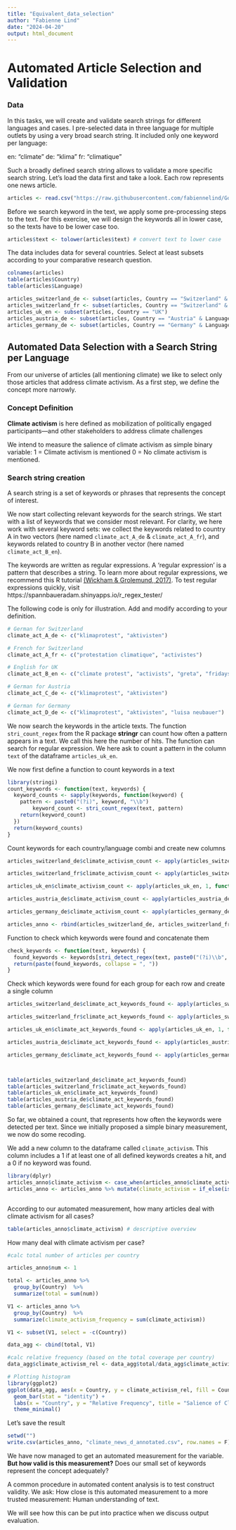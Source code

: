```yaml
---
title: "Equivalent_data_selection"
author: "Fabienne Lind"
date: "2024-04-20"
output: html_document
---
```


# Automated Article Selection and Validation

### Data

In this tasks, we will create and validate search strings for different languages and cases.
I pre-selected data in three language for multiple outlets by using a very broad search string. It included only one keyword per language: 

en: "climate"
de: "klima"
fr: "climatique"

Such a broadly defined search string allows to validate a more specific search string. 
Let's load the data first and take a look. Each row represents one news article.

```r

articles <- read.csv("https://raw.githubusercontent.com/fabiennelind/Going-Cross-Lingual_Course/main/data/climate_news.csv")

```

Before we search keyword in the text, we apply some pre-processing steps to the text. For this exercise, we will design the keywords all in lower case, so the texts have to be lower case too.

```r

articles$text <- tolower(articles$text) # convert text to lower case

```


The data includes data for several countries. Select at least subsets according to your comparative research question.

```r

colnames(articles)
table(articles$Country)
table(articles$Language)

articles_switzerland_de <- subset(articles, Country == "Switzerland" & Language == "de")
articles_switzerland_fr <- subset(articles, Country == "Switzerland" & Language == "fr")
articles_uk_en <- subset(articles, Country == "UK")
articles_austria_de <- subset(articles, Country == "Austria" & Language == "de")
articles_germany_de <- subset(articles, Country == "Germany" & Language == "de")

```

## Automated Data Selection with a Search String per Language

From our universe of articles (all mentioning climate) we like to select only those articles that address climate activism. As a first step, we define the concept more narrowly.

### Concept Definition

**Climate activism** is here defined as mobilization of politically engaged participants—and other stakeholders to address climate challenges 

We intend to measure the salience of climate activism as simple binary variable:
1 = Climate activism is mentioned
0 = No climate activism is mentioned.

### Search string creation

A search string is a set of keywords or phrases that represents the concept of interest. 

We now start collecting relevant keywords for the search strings. We start with a list of keywords that we consider most relevant. 
For clarity, we here work with several keyword sets: we collect the keywords related to country A in two vectors (here named `climate_act_A_de` & `climate_act_A_fr`), and keywords related to  country B in another vector (here named `climate_act_B_en`). 

The keywords are written as regular expressions. A ‘regular expression’ is a pattern that describes a string. To learn more about regular expressions, we recommend this R tutorial [(Wickham & Grolemund, 2017)](https://r4ds.had.co.nz/strings.html). To test regular expressions quickly, visit https://spannbaueradam.shinyapps.io/r_regex_tester/

The following code is only for illustration. Add and modify according to your definition.

```r

# German for Switzerland
climate_act_A_de <- c("klimaprotest", "aktivisten")

# French for Switzerland
climate_act_A_fr <- c("protestation climatique", "activistes")

# English for UK
climate_act_B_en <- c("climate protest", "activists", "greta", "fridays for future")

# German for Austria
climate_act_C_de <- c("klimaprotest", "aktivisten")

# German for Germany
climate_act_D_de <- c("klimaprotest", "aktivisten", "luisa neubauer")


```


We now search the keywords in the article texts. The function `stri_count_regex` from the R package **stringr** can count how often a pattern appears in a text. We call this here the number of hits. The function can search for regular expression. We here ask to count a pattern in the column `text` of the dataframe `articles_uk_en`. 

We now first define a function to count keywords in a text

```r

library(stringi)
count_keywords <- function(text, keywords) {
  keyword_counts <- sapply(keywords, function(keyword) {
    pattern <- paste0("(?i)", keyword, "\\b") 
        keyword_count <- stri_count_regex(text, pattern)
    return(keyword_count)
  })
  return(keyword_counts)
}

```


Count keywords for each country/language combi and create new columns


```r

articles_switzerland_de$climate_activism_count <- apply(articles_switzerland_de, 1, function(row) sum(count_keywords(row["text"], climate_act_A_de)))

articles_switzerland_fr$climate_activism_count <- apply(articles_switzerland_fr, 1, function(row) sum(count_keywords(row["text"], climate_act_A_fr)))

articles_uk_en$climate_activism_count <- apply(articles_uk_en, 1, function(row) sum(count_keywords(row["text"], climate_act_B_en)))

articles_austria_de$climate_activism_count <- apply(articles_austria_de, 1, function(row) sum(count_keywords(row["text"], climate_act_C_de)))

articles_germany_de$climate_activism_count <- apply(articles_germany_de, 1, function(row) sum(count_keywords(row["text"], climate_act_D_de)))

articles_anno <- rbind(articles_switzerland_de, articles_switzerland_fr, articles_uk_en, articles_austria_de, articles_germany_de)

```

Function to check which keywords were found and concatenate them

```r

check_keywords <- function(text, keywords) {
  found_keywords <- keywords[stri_detect_regex(text, paste0("(?i)\\b", keywords, "\\b"))]
  return(paste(found_keywords, collapse = ", "))
}

```

Check which keywords were found for each group for each row and create a single column

```r

articles_switzerland_de$climate_act_keywords_found <- apply(articles_switzerland_de, 1, function(row) check_keywords(row["text"], climate_act_A_de))

articles_switzerland_fr$climate_act_keywords_found <- apply(articles_switzerland_fr, 1, function(row) check_keywords(row["text"], climate_act_A_fr))

articles_uk_en$climate_act_keywords_found <- apply(articles_uk_en, 1, function(row) check_keywords(row["text"], climate_act_B_en))

articles_austria_de$climate_act_keywords_found <- apply(articles_austria_de, 1, function(row) check_keywords(row["text"], climate_act_C_de))

articles_germany_de$climate_act_keywords_found <- apply(articles_germany_de, 1, function(row) check_keywords(row["text"], climate_act_D_de))



table(articles_switzerland_de$climate_act_keywords_found)
table(articles_switzerland_fr$climate_act_keywords_found)
table(articles_uk_en$climate_act_keywords_found)
table(articles_austria_de$climate_act_keywords_found)
table(articles_germany_de$climate_act_keywords_found)


```

So far, we obtained a count, that represents how often the keywords were detected per text. Since we initially proposed a simple binary measurement, we now do some recoding. 

We add a new column to the dataframe called `climate_activism`. This column includes a 1 if at least one of all defined keywords creates a hit, and a 0 if no keyword was found. 

```r

library(dplyr)
articles_anno$climate_activism <- case_when(articles_anno$climate_activism_count >= 1  ~ 1)# | means or. 
articles_anno <- articles_anno %>% mutate(climate_activism = if_else(is.na(climate_activism), 0, climate_activism)) # set NA to 0 



```

According to our automated measurement, how many articles deal with climate activism for all cases?

```r

table(articles_anno$climate_activism) # descriptive overview

```

How many deal with climate activism per case?

```r

#calc total number of articles per country

articles_anno$num <- 1

total <- articles_anno %>%
  group_by(Country)  %>%
  summarize(total = sum(num))

V1 <- articles_anno %>%
  group_by(Country)  %>%
  summarize(climate_activism_frequency = sum(climate_activism))

V1 <- subset(V1, select = -c(Country))

data_agg <- cbind(total, V1)

#calc relative frequency (based on the total coverage per country)       
data_agg$climate_activism_rel <- data_agg$total/data_agg$climate_activism_frequency

```

```r

# Plotting histogram
library(ggplot2)
ggplot(data_agg, aes(x = Country, y = climate_activism_rel, fill = Country)) +
  geom_bar(stat = "identity") +
  labs(x = "Country", y = "Relative Frequency", title = "Salience of Climate Activism in Climate Change Coverage by Country") +
  theme_minimal()
```


Let's save the result

```r

setwd("")
write.csv(articles_anno, "climate_news_d_annotated.csv", row.names = F)

```

We have now managed to get an automated measurement for the variable. **But how valid is this measurement?** Does our small set of keywords represent the concept adequately?

A common procedure in automated content analysis is to test construct validity. We ask:
How close is this automated measurement to a more trusted measurement: Human understanding of text.

We will see how this can be put into practice when we discuss output evaluation. 



